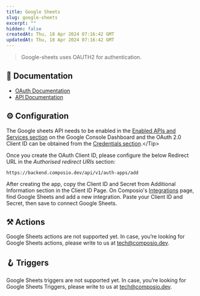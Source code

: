 ```yaml
---
title: Google Sheets
slug: google-sheets
excerpt: ""
hidden: false
createdAt: Thu, 18 Apr 2024 07:16:42 GMT
updatedAt: Thu, 18 Apr 2024 07:16:42 GMT
--- 
```

> Google-sheets uses OAUTH2 for authentication.
## 📔 Documentation

- [OAuth Documentation](https://developers.google.com/sheets/api/scopes)
- [API Documentation](https://developers.google.com/sheets/api/reference/rest)

## ⚙️ Configuration

<Tip>The Google sheets API needs to be enabled in the [Enabled APIs and Services section](https://console.cloud.google.com/apis/dashboard?) on the Google Console Dashboard and the OAuth 2.0 Client ID can be obtained from the [Credentials section](https://console.cloud.google.com/apis/credentials?).</Tip>

Once you create the OAuth Client ID, please configure the below Redirect URL in the _Authorised redirect URIs_
section:


```
https://backend.composio.dev/api/v1/auth-apps/add
```

After creating the app, copy the Client ID and Secret from Additional Information section in the Client ID Page. On Composio's [Integrations](https://app.composio.dev/apps) page, find Google Sheets and add a new integration. Paste your Client ID and Secret, then save to connect Google Sheets.


## ⚒️ Actions

Google Sheets actions are not supported yet. In case, you’re looking for Google Sheets actions, please write to us at tech@composio.dev.

## 🪝 Triggers

Google Sheets triggers are not supported yet. In case, you’re looking for Google Sheets Triggers, please write to us at tech@composio.dev.
